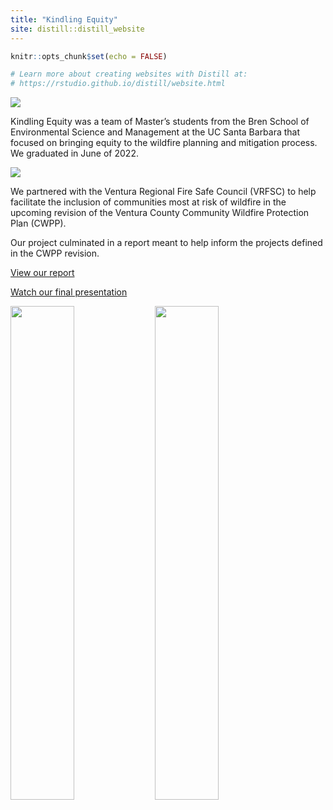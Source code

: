 ```yaml
---
title: "Kindling Equity"
site: distill::distill_website
---
```


```r
knitr::opts_chunk$set(echo = FALSE)

# Learn more about creating websites with Distill at:
# https://rstudio.github.io/distill/website.html

```

![](images/KE-team_all.jpg)

Kindling Equity was a team of Master's students from the Bren School of Environmental Science and Management at the UC Santa Barbara that focused on bringing equity to the wildfire planning and mitigation process. We graduated in June of 2022.


![](images/fire_watercolor.jpg)

We partnered with the Ventura Regional Fire Safe Council (VRFSC) to help facilitate the inclusion of communities most at risk of wildfire in the upcoming revision of the Ventura County Community Wildfire Protection Plan (CWPP).

Our project culminated in a report meant to help inform the projects defined in the CWPP revision.

[View our report](final_report.html)

[Watch our final presentation](https://vimeo.com/710581526)

![](images/bren.png){width=45%} ![](images/firesafe.png){width=45%}

